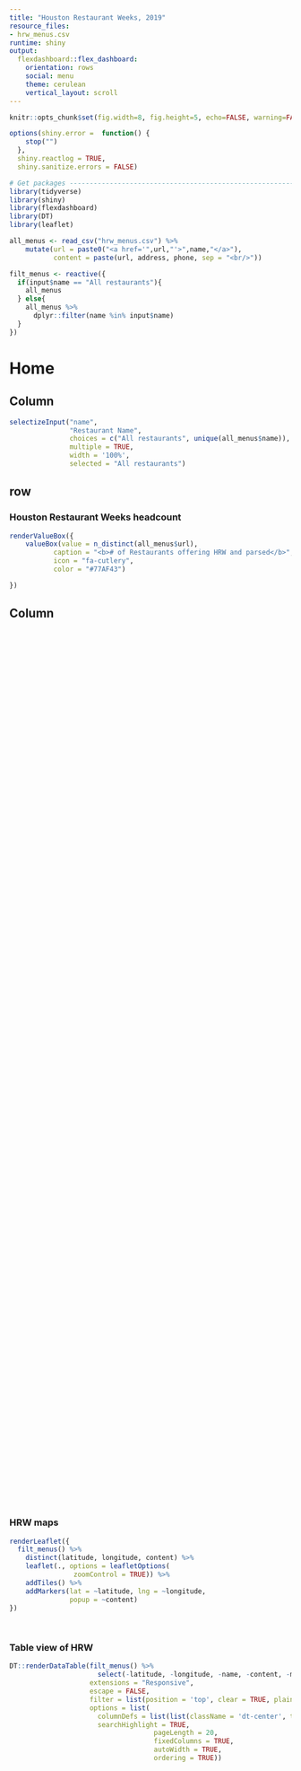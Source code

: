 ```yaml
---
title: "Houston Restaurant Weeks, 2019"
resource_files:
- hrw_menus.csv
runtime: shiny
output:
  flexdashboard::flex_dashboard:
    orientation: rows
    social: menu
    theme: cerulean
    vertical_layout: scroll
---
```


```r
knitr::opts_chunk$set(fig.width=8, fig.height=5, echo=FALSE, warning=FALSE, message=FALSE, error = FALSE, fig.pos='center', cache=FALSE, progress=TRUE)

options(shiny.error =  function() {
    stop("")
  },
  shiny.reactlog = TRUE,
  shiny.sanitize.errors = FALSE)

# Get packages ------------------------------------------------------------
library(tidyverse)
library(shiny)
library(flexdashboard)
library(DT)
library(leaflet)
```


```r
all_menus <- read_csv("hrw_menus.csv") %>% 
    mutate(url = paste0("<a href='",url,"'>",name,"</a>"),
           content = paste(url, address, phone, sep = "<br/>")) 
```






```r
filt_menus <- reactive({
  if(input$name == "All restaurants"){
    all_menus
  } else{
    all_menus %>% 
      dplyr::filter(name %in% input$name) 
  }
})

```

Home
=================================================================
Column {.sidebar}
-----------------------------------------------------------------------
```r
selectizeInput("name", 
               "Restaurant Name",         
               choices = c("All restaurants", unique(all_menus$name)),
               multiple = TRUE,
               width = '100%',
               selected = "All restaurants")

```

row
---------------------------------------------------------------
### Houston Restaurant Weeks headcount

```r
renderValueBox({
    valueBox(value = n_distinct(all_menus$url), 
           caption = "<b># of Restaurants offering HRW and parsed</b>", 
           icon = "fa-cutlery", 
           color = "#77AF43")

})
```

Column {data-height=800, data-width=800, style="height:100pc;" .tabset .tabset-fade}
-----------------------------------------------------------------------

### HRW maps
```r
renderLeaflet({
  filt_menus() %>%
    distinct(latitude, longitude, content) %>% 
    leaflet(., options = leafletOptions(
                zoomControl = TRUE)) %>%
    addTiles() %>%
    addMarkers(lat = ~latitude, lng = ~longitude, 
               popup = ~content) 
})
  
    
```

### Table view of HRW
```r
DT::renderDataTable(filt_menus() %>% 
                      select(-latitude, -longitude, -name, -content, -meal_idx), 
                    extensions = "Responsive", 
                    escape = FALSE,
                    filter = list(position = 'top', clear = TRUE, plain = FALSE),
                    options = list(
                      columnDefs = list(list(className = 'dt-center', targets = 5)),
                      searchHighlight = TRUE,
                                    pageLength = 20,
                                    fixedColumns = TRUE,
                                    autoWidth = TRUE,
                                    ordering = TRUE))

```

